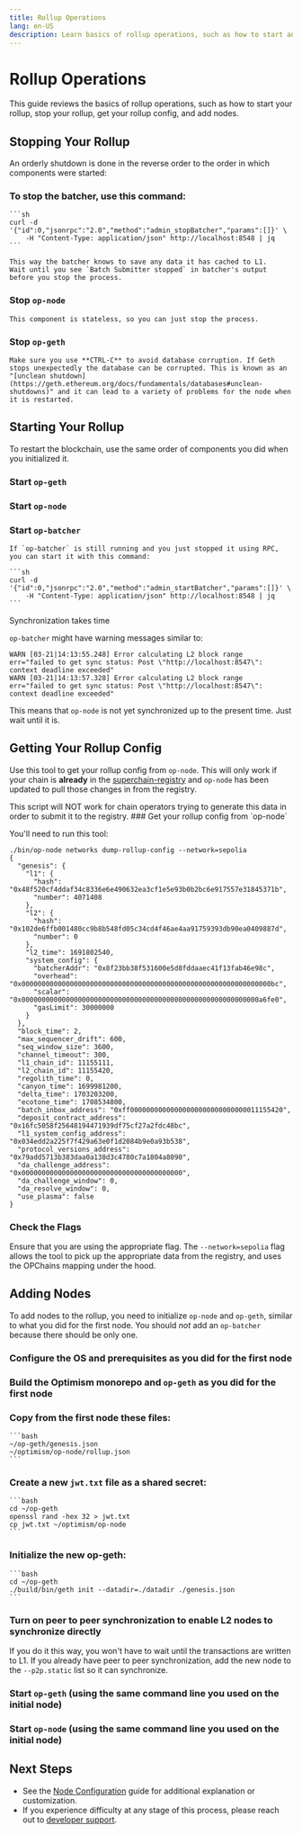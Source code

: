 ```yaml
---
title: Rollup Operations
lang: en-US
description: Learn basics of rollup operations, such as how to start and stop your rollup, get your rollup config, and how to add nodes.
---
```



# Rollup Operations
This guide reviews the basics of rollup operations, such as how to start your rollup, stop your rollup, get your rollup config, and add nodes.

## Stopping Your Rollup

An orderly shutdown is done in the reverse order to the order in which components were started:
<Steps>
### To stop the batcher, use this command:

    ```sh
    curl -d '{"id":0,"jsonrpc":"2.0","method":"admin_stopBatcher","params":[]}' \
        -H "Content-Type: application/json" http://localhost:8548 | jq
    ```

    This way the batcher knows to save any data it has cached to L1.
    Wait until you see `Batch Submitter stopped` in batcher's output before you stop the process.

### Stop `op-node`
    This component is stateless, so you can just stop the process.

### Stop `op-geth`
    Make sure you use **CTRL-C** to avoid database corruption. If Geth stops unexpectedly the database can be corrupted. This is known as an "[unclean shutdown](https://geth.ethereum.org/docs/fundamentals/databases#unclean-shutdowns)" and it can lead to a variety of problems for the node when it is restarted.
</Steps>

## Starting Your Rollup

To restart the blockchain, use the same order of components you did when you initialized it.
<Steps>
### Start `op-geth`
### Start `op-node`
### Start `op-batcher`

    If `op-batcher` is still running and you just stopped it using RPC, you can start it with this command:

    ```sh
    curl -d '{"id":0,"jsonrpc":"2.0","method":"admin_startBatcher","params":[]}' \
        -H "Content-Type: application/json" http://localhost:8548 | jq   
    ```
</Steps>
<Callout type="info">
Synchronization takes time

`op-batcher` might have warning messages similar to:

```
WARN [03-21|14:13:55.248] Error calculating L2 block range         err="failed to get sync status: Post \"http://localhost:8547\": context deadline exceeded"
WARN [03-21|14:13:57.328] Error calculating L2 block range         err="failed to get sync status: Post \"http://localhost:8547\": context deadline exceeded"
```

This means that `op-node` is not yet synchronized up to the present time.
Just wait until it is.

</Callout>

## Getting Your Rollup Config

Use this tool to get your rollup config from `op-node`. This will only work if your chain is **already** in the [superchain-registry](https://github.com/ethereum-optimism/superchain-registry/blob/main/chainList.json) and `op-node` has been updated to pull those changes in from the registry.

<Callout type="warning">
This script will NOT work for chain operators trying to generate this data in order to submit it to the registry.
</Callout>

<Steps>
### Get your rollup config from `op-node`

You'll need to run this tool:

```
./bin/op-node networks dump-rollup-config --network=sepolia   
{
  "genesis": {
    "l1": {
      "hash": "0x48f520cf4ddaf34c8336e6e490632ea3cf1e5e93b0b2bc6e917557e31845371b",
      "number": 4071408
    },
    "l2": {
      "hash": "0x102de6ffb001480cc9b8b548fd05c34cd4f46ae4aa91759393db90ea0409887d",
      "number": 0
    },
    "l2_time": 1691802540,
    "system_config": {
      "batcherAddr": "0x8f23bb38f531600e5d8fddaaec41f13fab46e98c",
      "overhead": "0x00000000000000000000000000000000000000000000000000000000000000bc",
      "scalar": "0x00000000000000000000000000000000000000000000000000000000000a6fe0",
      "gasLimit": 30000000
    }
  },
  "block_time": 2,
  "max_sequencer_drift": 600,
  "seq_window_size": 3600,
  "channel_timeout": 300,
  "l1_chain_id": 11155111,
  "l2_chain_id": 11155420,
  "regolith_time": 0,
  "canyon_time": 1699981200,
  "delta_time": 1703203200,
  "ecotone_time": 1708534800,
  "batch_inbox_address": "0xff00000000000000000000000000000011155420",
  "deposit_contract_address": "0x16fc5058f25648194471939df75cf27a2fdc48bc",
  "l1_system_config_address": "0x034edd2a225f7f429a63e0f1d2084b9e0a93b538",
  "protocol_versions_address": "0x79add5713b383daa0a138d3c4780c7a1804a8090",
  "da_challenge_address": "0x0000000000000000000000000000000000000000",
  "da_challenge_window": 0,
  "da_resolve_window": 0,
  "use_plasma": false
}
```
### Check the Flags
Ensure that you are using the appropriate flag. 
The `--network=sepolia` flag allows the tool to pick up the appropriate data from the registry, and uses the OPChains mapping under the hood.

</Steps>

## Adding Nodes

To add nodes to the rollup, you need to initialize `op-node` and `op-geth`, similar to what you did for the first node.
You should *not* add an `op-batcher` because there should be only one.
<Steps>
### Configure the OS and prerequisites as you did for the first node

### Build the Optimism monorepo and `op-geth` as you did for the first node

### Copy from the first node these files:

    ```bash
    ~/op-geth/genesis.json
    ~/optimism/op-node/rollup.json
    ```

### Create a new `jwt.txt` file as a shared secret:

    ```bash
    cd ~/op-geth
    openssl rand -hex 32 > jwt.txt
    cp jwt.txt ~/optimism/op-node
    ```

### Initialize the new op-geth:

    ```bash
    cd ~/op-geth
    ./build/bin/geth init --datadir=./datadir ./genesis.json
    ```

### Turn on peer to peer synchronization to enable L2 nodes to synchronize directly
If you do it this way, you won't have to wait until the transactions are written to L1.
    If you already have peer to peer synchronization, add the new node to the `--p2p.static` list so it can synchronize.

### Start `op-geth` (using the same command line you used on the initial node)

### Start `op-node` (using the same command line you used on the initial node)
</Steps>

## Next Steps

*   See the [Node Configuration](/builders/node-operators/configuration/base-config) guide for additional explanation or customization.
*   If you experience difficulty at any stage of this process, please reach out to [developer support](https://github.com/ethereum-optimism/developers/discussions).
